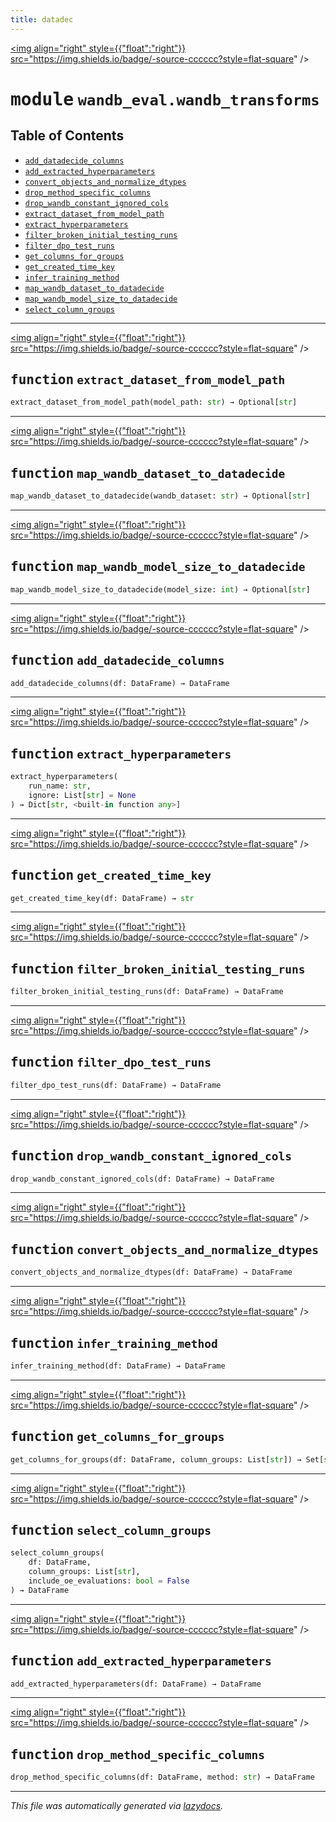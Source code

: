 ```yaml
---
title: datadec
---
```


<a href="https://github.com/drothermel/%24%7BREPO%7D/blob/main/src/datadec/wandb_eval/wandb_transforms.py"><img align="right" style={{"float":"right"}} src="https://img.shields.io/badge/-source-cccccc?style=flat-square" /></a>

# <kbd>module</kbd> `wandb_eval.wandb_transforms`



## Table of Contents
- [`add_datadecide_columns`](./datadec.wandb_eval.wandb_transforms#function-add-datadecide-columns)
- [`add_extracted_hyperparameters`](./datadec.wandb_eval.wandb_transforms#function-add-extracted-hyperparameters)
- [`convert_objects_and_normalize_dtypes`](./datadec.wandb_eval.wandb_transforms#function-convert-objects-and-normalize-dtypes)
- [`drop_method_specific_columns`](./datadec.wandb_eval.wandb_transforms#function-drop-method-specific-columns)
- [`drop_wandb_constant_ignored_cols`](./datadec.wandb_eval.wandb_transforms#function-drop-wandb-constant-ignored-cols)
- [`extract_dataset_from_model_path`](./datadec.wandb_eval.wandb_transforms#function-extract-dataset-from-model-path)
- [`extract_hyperparameters`](./datadec.wandb_eval.wandb_transforms#function-extract-hyperparameters)
- [`filter_broken_initial_testing_runs`](./datadec.wandb_eval.wandb_transforms#function-filter-broken-initial-testing-runs)
- [`filter_dpo_test_runs`](./datadec.wandb_eval.wandb_transforms#function-filter-dpo-test-runs)
- [`get_columns_for_groups`](./datadec.wandb_eval.wandb_transforms#function-get-columns-for-groups)
- [`get_created_time_key`](./datadec.wandb_eval.wandb_transforms#function-get-created-time-key)
- [`infer_training_method`](./datadec.wandb_eval.wandb_transforms#function-infer-training-method)
- [`map_wandb_dataset_to_datadecide`](./datadec.wandb_eval.wandb_transforms#function-map-wandb-dataset-to-datadecide)
- [`map_wandb_model_size_to_datadecide`](./datadec.wandb_eval.wandb_transforms#function-map-wandb-model-size-to-datadecide)
- [`select_column_groups`](./datadec.wandb_eval.wandb_transforms#function-select-column-groups)



---

<a href="https://github.com/drothermel/%24%7BREPO%7D/blob/main/src/datadec/wandb_eval/wandb_transforms.py#L11"><img align="right" style={{"float":"right"}} src="https://img.shields.io/badge/-source-cccccc?style=flat-square" /></a>

## <kbd>function</kbd> `extract_dataset_from_model_path`

```python
extract_dataset_from_model_path(model_path: str) → Optional[str]
```





---

<a href="https://github.com/drothermel/%24%7BREPO%7D/blob/main/src/datadec/wandb_eval/wandb_transforms.py#L20"><img align="right" style={{"float":"right"}} src="https://img.shields.io/badge/-source-cccccc?style=flat-square" /></a>

## <kbd>function</kbd> `map_wandb_dataset_to_datadecide`

```python
map_wandb_dataset_to_datadecide(wandb_dataset: str) → Optional[str]
```





---

<a href="https://github.com/drothermel/%24%7BREPO%7D/blob/main/src/datadec/wandb_eval/wandb_transforms.py#L26"><img align="right" style={{"float":"right"}} src="https://img.shields.io/badge/-source-cccccc?style=flat-square" /></a>

## <kbd>function</kbd> `map_wandb_model_size_to_datadecide`

```python
map_wandb_model_size_to_datadecide(model_size: int) → Optional[str]
```





---

<a href="https://github.com/drothermel/%24%7BREPO%7D/blob/main/src/datadec/wandb_eval/wandb_transforms.py#L40"><img align="right" style={{"float":"right"}} src="https://img.shields.io/badge/-source-cccccc?style=flat-square" /></a>

## <kbd>function</kbd> `add_datadecide_columns`

```python
add_datadecide_columns(df: DataFrame) → DataFrame
```





---

<a href="https://github.com/drothermel/%24%7BREPO%7D/blob/main/src/datadec/wandb_eval/wandb_transforms.py#L52"><img align="right" style={{"float":"right"}} src="https://img.shields.io/badge/-source-cccccc?style=flat-square" /></a>

## <kbd>function</kbd> `extract_hyperparameters`

```python
extract_hyperparameters(
    run_name: str,
    ignore: List[str] = None
) → Dict[str, <built-in function any>]
```





---

<a href="https://github.com/drothermel/%24%7BREPO%7D/blob/main/src/datadec/wandb_eval/wandb_transforms.py#L185"><img align="right" style={{"float":"right"}} src="https://img.shields.io/badge/-source-cccccc?style=flat-square" /></a>

## <kbd>function</kbd> `get_created_time_key`

```python
get_created_time_key(df: DataFrame) → str
```





---

<a href="https://github.com/drothermel/%24%7BREPO%7D/blob/main/src/datadec/wandb_eval/wandb_transforms.py#L192"><img align="right" style={{"float":"right"}} src="https://img.shields.io/badge/-source-cccccc?style=flat-square" /></a>

## <kbd>function</kbd> `filter_broken_initial_testing_runs`

```python
filter_broken_initial_testing_runs(df: DataFrame) → DataFrame
```





---

<a href="https://github.com/drothermel/%24%7BREPO%7D/blob/main/src/datadec/wandb_eval/wandb_transforms.py#L196"><img align="right" style={{"float":"right"}} src="https://img.shields.io/badge/-source-cccccc?style=flat-square" /></a>

## <kbd>function</kbd> `filter_dpo_test_runs`

```python
filter_dpo_test_runs(df: DataFrame) → DataFrame
```





---

<a href="https://github.com/drothermel/%24%7BREPO%7D/blob/main/src/datadec/wandb_eval/wandb_transforms.py#L203"><img align="right" style={{"float":"right"}} src="https://img.shields.io/badge/-source-cccccc?style=flat-square" /></a>

## <kbd>function</kbd> `drop_wandb_constant_ignored_cols`

```python
drop_wandb_constant_ignored_cols(df: DataFrame) → DataFrame
```





---

<a href="https://github.com/drothermel/%24%7BREPO%7D/blob/main/src/datadec/wandb_eval/wandb_transforms.py#L211"><img align="right" style={{"float":"right"}} src="https://img.shields.io/badge/-source-cccccc?style=flat-square" /></a>

## <kbd>function</kbd> `convert_objects_and_normalize_dtypes`

```python
convert_objects_and_normalize_dtypes(df: DataFrame) → DataFrame
```





---

<a href="https://github.com/drothermel/%24%7BREPO%7D/blob/main/src/datadec/wandb_eval/wandb_transforms.py#L277"><img align="right" style={{"float":"right"}} src="https://img.shields.io/badge/-source-cccccc?style=flat-square" /></a>

## <kbd>function</kbd> `infer_training_method`

```python
infer_training_method(df: DataFrame) → DataFrame
```





---

<a href="https://github.com/drothermel/%24%7BREPO%7D/blob/main/src/datadec/wandb_eval/wandb_transforms.py#L287"><img align="right" style={{"float":"right"}} src="https://img.shields.io/badge/-source-cccccc?style=flat-square" /></a>

## <kbd>function</kbd> `get_columns_for_groups`

```python
get_columns_for_groups(df: DataFrame, column_groups: List[str]) → Set[str]
```





---

<a href="https://github.com/drothermel/%24%7BREPO%7D/blob/main/src/datadec/wandb_eval/wandb_transforms.py#L301"><img align="right" style={{"float":"right"}} src="https://img.shields.io/badge/-source-cccccc?style=flat-square" /></a>

## <kbd>function</kbd> `select_column_groups`

```python
select_column_groups(
    df: DataFrame,
    column_groups: List[str],
    include_oe_evaluations: bool = False
) → DataFrame
```





---

<a href="https://github.com/drothermel/%24%7BREPO%7D/blob/main/src/datadec/wandb_eval/wandb_transforms.py#L332"><img align="right" style={{"float":"right"}} src="https://img.shields.io/badge/-source-cccccc?style=flat-square" /></a>

## <kbd>function</kbd> `add_extracted_hyperparameters`

```python
add_extracted_hyperparameters(df: DataFrame) → DataFrame
```





---

<a href="https://github.com/drothermel/%24%7BREPO%7D/blob/main/src/datadec/wandb_eval/wandb_transforms.py#L362"><img align="right" style={{"float":"right"}} src="https://img.shields.io/badge/-source-cccccc?style=flat-square" /></a>

## <kbd>function</kbd> `drop_method_specific_columns`

```python
drop_method_specific_columns(df: DataFrame, method: str) → DataFrame
```







---

_This file was automatically generated via [lazydocs](https://github.com/ml-tooling/lazydocs)._
